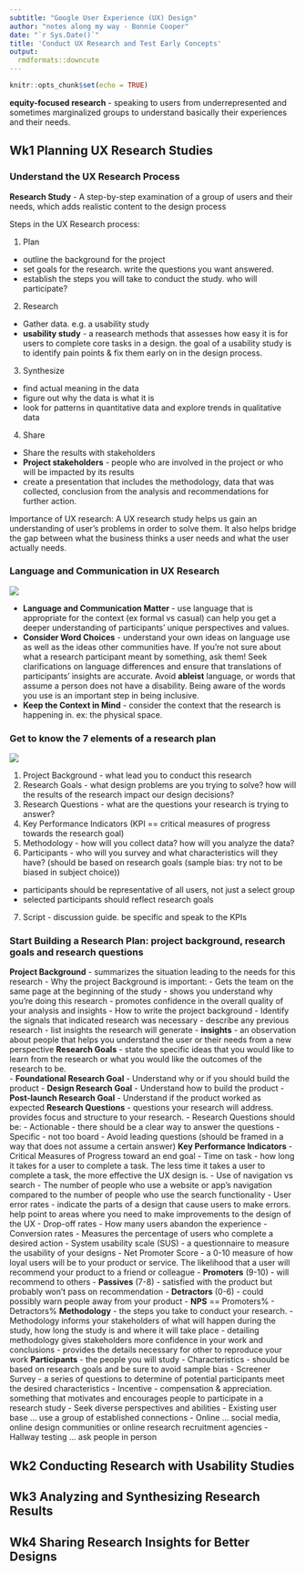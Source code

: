 ```yaml
---
subtitle: "Google User Experience (UX) Design"
author: "notes along my way - Bonnie Cooper"
date: "`r Sys.Date()`"
title: 'Conduct UX Research and Test Early Concepts'
output:
  rmdformats::downcute
---
```


```r
knitr::opts_chunk$set(echo = TRUE)
```

**equity-focused research** - speaking to users from underrepresented and sometimes marginalized groups to understand basically their experiences and their needs.  


## Wk1 Planning UX Research Studies

### Understand the UX Research Process
**Research Study** - A step-by-step examination of a group of users and their needs, which adds realistic content to the design process  

Steps in the UX Research process:  

1. Plan
  - outline the background for the project
  - set goals for the research. write the questions you want answered.
  - establish the steps you will take to conduct the study. who will participate?
2. Research 
  - Gather data. e.g. a usability study
  - **usability study** - a reasearch methods that assesses how easy it is for users to complete core tasks in a design. the goal of a usability study is to identify pain points & fix them early on in the design process.
3. Synthesize
  - find actual meaning in the data
  - figure out why the data is what it is
  - look for patterns in quantitative data and explore trends in qualitative data
4. Share
  - Share the results with stakeholders
  - **Project stakeholders** - people who are involved in the project or who will be impacted by its results
  - create a presentation that includes the methodology, data that was collected, conclusion from the analysis and recommendations for further action.
  
Importance of UX research: A UX research study helps us gain an understanding of user's problems in order to solve them. It also helps bridge the gap between what the business thinks a user needs and what the user actually needs.  

### Language and Communication in UX Research  

![](bestPractices.png)


* **Language and Communication Matter** - use language that is appropriate for the context (ex formal vs casual) can help you get a deeper understanding of participants' unique perspectives and values.
* **Consider Word Choices** - understand your own ideas on language use as well as the ideas other communities have. If you're not sure about what a research participant meant by something, ask them! Seek clarifications on language differences and ensure that translations of participants' insights are accurate. Avoid **ableist** language, or words that assume a person does not have a disability. Being aware of the words you use is an important step in being inclusive.  
* **Keep the Context in Mind** - consider the context that the research is happening in. ex: the physical space.

### Get to know the 7 elements of a research plan 

![](UXres_plan_elements.png)

1. Project Background - what lead you to conduct this research
2. Research Goals - what design problems are you trying to solve? how will the results of the research impact our design decisions?
3. Research Questions - what are the questions your research is trying to answer?
4. Key Performance Indicators (KPI == critical measures of progress towards the research goal)
5. Methodology - how will you collect data? how will you analyze the data?
6. Participants - who will you survey and what characteristics will they have? (should be based on research goals (sample bias: try not to be biased in subject choice))  
  - participants should be representative of all users, not just a select group
  - selected participants should reflect research goals
7. Script - discussion guide. be specific and speak to the KPIs

### Start Building a Research Plan: project background, research goals and research questions  

**Project Background** - summarizes the situation leading to the needs for this research
  - Why the project Background is important:
    - Gets the team on the same page at the beginning of the study
    - shows you understand why you're doing this research
    - promotes confidence in the overall quality of your analysis and insights
  - How to write the project background
    - Identify the signals that indicated research was necessary
    - describe any previous research
    - list insights the research will generate
    - **insights** - an observation about people that helps you understand the user or their needs from a new perspective
**Research Goals** - state the specific ideas that you would like to learn from the research or what you would like the outcomes of the research to be.  
  - **Foundational Research Goal** - Understand why or if you should build the product
  - **Design Research Goal** - Understand how to build the product
  - **Post-launch Research Goal** - Understand if the product worked as expected
**Research Questions** - questions your research will address. provides focus and structure to your research.
  - Research Questions should be:
    - Actionable - there should be a clear way to answer the questions
    - Specific - not too board
    - Avoid leading questions (should be framed in a way that does not assume a certain answer)
**Key Performance Indicators** - Critical Measures of Progress toward an end goal
  - Time on task - how long it takes for a user to complete a task. The less time it takes a user to complete a task, the more effective the UX design is.
  - Use of navigation vs search - The number of people who use a website or app's navigation compared to the number of people who use the search functionality
  - User error rates - indicate the parts of a design that cause users to make errors. help point to areas where you need to make improvements to the design of the UX
  - Drop-off rates - How many users abandon the experience
  - Conversion rates - Measures the percentage of users who complete a desired action
  - System usability scale (SUS) - a questionnaire to measure the usability of your designs
  - Net Promoter Score - a 0-10 measure of how loyal users will be to your product or service. The likelihood that a user will recommend your product to a friend or colleague
    - **Promoters** (9-10) - will recommend to others
    - **Passives** (7-8) - satisfied with the product but probably won't pass on recommendation
    - **Detractors** (0-6) - could possibly warn people away from your product
    - **NPS** == Promoters% - Detractors%
**Methodology** - the steps you take to conduct your research. 
  - Methodology informs your stakeholders of what will happen during the study, how long the study is and where it will take place
  - detailing methodology gives stakeholders more confidence in your work and conclusions
  - provides the details necessary for other to reproduce your work
**Participants** - the people you will study
  - Characteristics - should be based on research goals and be sure to avoid sample bias
  - Screener Survey - a series of questions to determine of potential participants meet the desired characteristics
  - Incentive - compensation & appreciation. something that motivates and encourages people to participate in a research study
  - Seek diverse perspectives and abilities 
    - Existing user base ... use a group of established connections
    -  Online ... social media, online design communities or online research recruitment agencies
    - Hallway testing ... ask people in person




## Wk2 Conducting Research with Usability Studies



## Wk3 Analyzing and Synthesizing Research Results



## Wk4 Sharing Research Insights for Better Designs


<br><br><br>